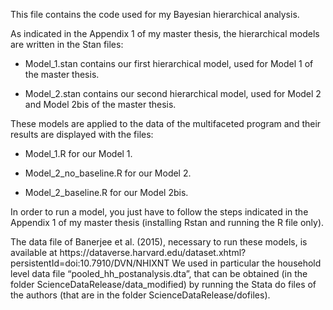 This file contains the code used for my Bayesian hierarchical analysis.


As indicated in the Appendix 1 of my master thesis, the hierarchical models are written in the Stan files:

- Model_1.stan contains our first hierarchical model, used for Model 1 of the master thesis.

- Model_2.stan contains our second hierarchical model, used for Model 2 and Model 2bis of the master thesis.


These models are applied to the data of the multifaceted program and their results are displayed with the files:

- Model_1.R for our Model 1.

- Model_2_no_baseline.R for our Model 2.

- Model_2_baseline.R for our Model 2bis.


In order to run a model, you just have to follow the steps indicated in the Appendix 1 of my master thesis (installing
Rstan and running the R file only).

The data file of Banerjee et al. (2015), necessary to run these models, is available at 
https://dataverse.harvard.edu/dataset.xhtml?persistentId=doi:10.7910/DVN/NHIXNT
We used in particular the household level data file "pooled_hh_postanalysis.dta", that can 
be obtained (in the folder ScienceDataRelease/data_modified) by running the Stata do files 
of the authors (that are in the folder ScienceDataRelease/dofiles).




